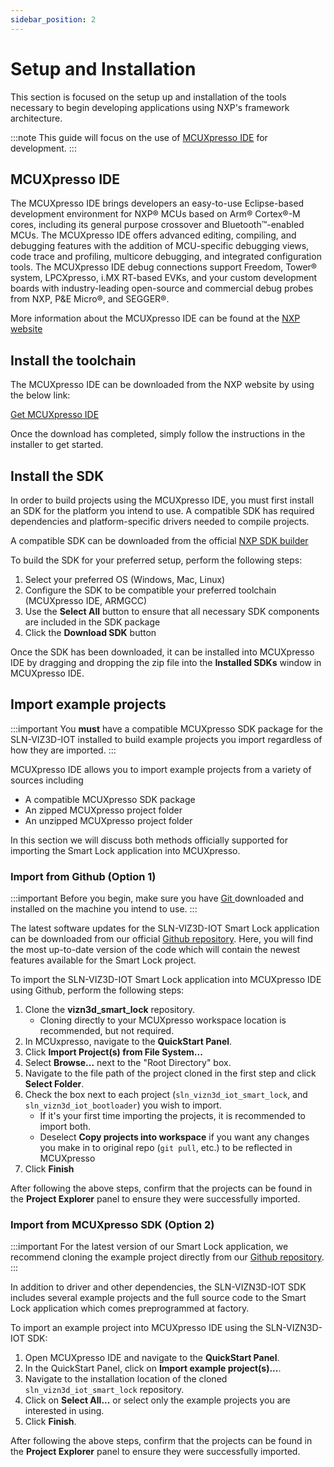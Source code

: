 ```yaml
---
sidebar_position: 2
---
```


# Setup and Installation

This section is focused on the setup up and installation of the tools necessary to begin developing applications using NXP's framework architecture.

:::note
This guide will focus on the use of [MCUXpresso IDE](https://www.nxp.com/design/software/development-software/mcuxpresso-software-and-tools-/mcuxpresso-integrated-development-environment-ide:MCUXpresso-IDE) for development.
:::

## MCUXpresso IDE

The MCUXpresso IDE brings developers an easy-to-use Eclipse-based development environment for NXP® MCUs based on Arm® Cortex®-M cores, including its general purpose crossover and Bluetooth™-enabled MCUs. The MCUXpresso IDE offers advanced editing, compiling, and debugging features with the addition of MCU-specific debugging views, code trace and profiling, multicore debugging, and integrated configuration tools. The MCUXpresso IDE debug connections support Freedom, Tower® system, LPCXpresso, i.MX RT-based EVKs, and your custom development boards with industry-leading open-source and commercial debug probes from NXP, P&E Micro®, and SEGGER®.

More information about the MCUXpresso IDE can be found at the [NXP website](https://www.nxp.com/design/software/development-software/mcuxpresso-software-and-tools-/mcuxpresso-integrated-development-environment-ide:MCUXpresso-IDE)

## Install the toolchain

The MCUXpresso IDE can be downloaded from the NXP website by using the below link:

[Get MCUXpresso IDE](https://www.nxp.com/webapp/swlicensing/sso/downloadSoftware.sp?catid=MCUXPRESSO)

Once the download has completed, simply follow the instructions in the installer to get started.

## Install the SDK

In order to build projects using the MCUXpresso IDE, you must first install an SDK for the platform you intend to use.
A compatible SDK has required dependencies and platform-specific drivers needed to compile projects.

A compatible SDK can be downloaded from the official [NXP SDK builder](https://mcuxpresso.nxp.com/en/select)

To build the SDK for your preferred setup, perform the following steps:

1. Select your preferred OS (Windows, Mac, Linux)
2. Configure the SDK to be compatible your preferred toolchain (MCUXpresso IDE, ARMGCC)
3. Use the **Select All** button to ensure that all necessary SDK components are included in the SDK package
4. Click the **Download SDK** button

Once the SDK has been downloaded, it can be installed into MCUXpresso IDE by dragging and dropping the zip file into the **Installed SDKs** window in MCUXpresso IDE.

<!-- TODO: MCUXpresso IDE Installation Image -->

## Import example projects

:::important
You **must** have a compatible MCUXpresso SDK package for the SLN-VIZ3D-IOT installed to build example projects you import regardless of how they are imported.
:::

MCUXpresso IDE allows you to import example projects from a variety of sources including

* A compatible MCUXpresso SDK package
* An zipped MCUXpresso project folder
* An unzipped MCUXpresso project folder

In this section we will discuss both methods officially supported for importing the Smart Lock application into MCUXpresso.


### Import from Github (Option 1)

:::important
Before you begin, make sure you have [ Git ](https://git-scm.com/downloads) downloaded and installed on the machine you intend to use.
:::

The latest software updates for the SLN-VIZ3D-IOT Smart Lock application can be downloaded from our official [Github repository](https://github.com/nxp/vizn3d_smart_lock).
Here, you will find the most up-to-date version of the code
which will contain the newest features available for the Smart Lock project.

To import the SLN-VIZ3D-IOT Smart Lock application into MCUXpresso IDE using Github,
perform the following steps:

1. Clone the **vizn3d_smart_lock** repository. 
    * Cloning directly to your MCUXpresso workspace location is recommended, but not required.
2. In MCUxpresso, navigate to the **QuickStart Panel**.
3. Click **Import Project(s) from File System...**
4. Select **Browse...** next to the "Root Directory" box.
5. Navigate to the file path of the project cloned in the first step and click **Select Folder**.
6. Check the box next to each project (`sln_vizn3d_iot_smart_lock`, and `sln_vizn3d_iot_bootloader`) you wish to import.
    * If it's your first time importing the projects, it is recommended to import both.
    * Deselect **Copy projects into workspace** if you want any changes you make in to original repo (`git pull`, etc.) to be reflected in MCUXpresso
7. Click **Finish**

After following the above steps,
confirm that the projects can be found in the **Project Explorer** panel to ensure they were successfully imported.

### Import from MCUXpresso SDK (Option 2)

:::important
For the latest version of our Smart Lock application,
we recommend cloning the example project directly from our [Github repository](https://github.com/nxp/vizn3d_smart_lock).
:::

In addition to driver and other dependencies, 
the SLN-VIZN3D-IOT SDK includes several example projects
and the full source code to the Smart Lock application which comes preprogrammed at factory.

To import an example project into MCUXpresso IDE using the SLN-VIZN3D-IOT SDK:

1. Open MCUXpresso IDE and navigate to the **QuickStart Panel**.
2. In the QuickStart Panel,
click on **Import example project(s)...**.
3. Navigate to the installation location of the cloned `sln_vizn3d_iot_smart_lock` repository.
4. Click on **Select All...** or select only the example projects you are interested in using.
5. Click **Finish**.

After following the above steps,
confirm that the projects can be found in the **Project Explorer** panel
to ensure they were successfully imported.

<!-- TODO: Image of example project import -->